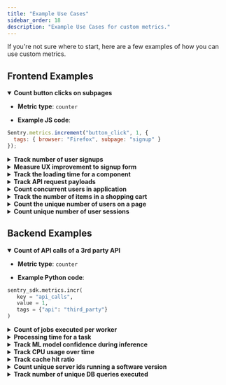 ```yaml
---
title: "Example Use Cases"
sidebar_order: 18
description: "Example Use Cases for custom metrics."
---
```


If you're not sure where to start, here are a few examples of how you can use custom metrics.

## Frontend Examples

<details open>
  <summary><b>Count button clicks on subpages</b></summary>
  
  * **Metric type**: `counter`

  * **Example JS code**: 

  ```js
  Sentry.metrics.increment("button_click", 1, {
    tags: { browser: "Firefox", subpage: "signup" }
  });
  ```
</details>

<details>
  <summary><b>Track number of user signups</b></summary>
    
  * **Metric type**: `counter`

  * **Example JS code**: 

  ```js
  Sentry.metrics.increment("signups", 1, {
    tags: { plan_type: “freemium”, region: "EU" }
  });
  ```
</details>

<details>
  <summary><b>Measure UX improvement to signup form</b></summary>
    
  * **Metric type**: `distribution`

  * **Example JS code**: 

  ```js
  Sentry.metrics.distribution("login.time_to_finish_form", 14.3, {
   tags: { subpage: “signup” },
   unit: “second”
  });
  ```
</details>

<details>
  <summary><b>Track the loading time for a component</b></summary>
    
  * **Metric type**: `distribution`

  * **Example JS code**: 

  ```js
  Sentry.metrics.distribution("component_load_time", 15.0, {
   tags: { type: "important" },
   unit: "millisecond"
  });
  ```
</details>

<details>
  <summary><b>Track API request payloads</b></summary>
    
  * **Metric type**: `distribution`

  * **Example JS code**: 

  ```js
  Sentry.metrics.distribution("api_request_payload", 136.3, {
    tags: { api_name: “maps_provider”, subpage: “signup” },
    unit: “kilobyte”
  });
  ```
</details>

<details>
  <summary><b>Count concurrent users in application</b></summary>
    
  * **Metric type**: `gauge`

  * **Example JS code**: 

  ```js
  Sentry.metrics.gauge("concurrent_users", 10, {
   tags: { browser: "Firefox" }
  });
  ```
</details>

<details>
  <summary><b>Track the number of items in a shopping cart</b></summary>
    
  * **Metric type**: `gauge`

  * **Example JS code**: 

  ```js
  Sentry.metrics.gauge("shopping_cart_item_count", itemCount, {
   tags: { platform: "web" }
  });
  ```
</details>

<details>
  <summary><b>Count the unique number of users on a page</b></summary>
    
  * **Metric type**: `set`

  * **Example JS code**: 

  ```js
  Sentry.metrics.set("user_view", "jane", {
   tags: {"page": "/home" }
  });
  ```
</details>

<details>
  <summary><b>Count unique number of user sessions</b></summary>
    
  * **Metric type**: `set`

  * **Example JS code**: 

  ```js
  Sentry.metrics.set("unique_active_sessions", sessionId, {
   tags: { platform: "mobile" }
  });
  ```
</details>


## Backend Examples

<details open>
  <summary><b>Count of API calls of a 3rd party API</b></summary>
    
  * **Metric type**: `counter`

  * **Example Python code**: 

  ```python
  sentry_sdk.metrics.incr(
   key = "api_calls",
   value = 1,
   tags = {"api": "third_party"}
  )
  ```
</details>

<details>
  <summary><b>Count of jobs executed per worker</b></summary>
    
  * **Metric type**: `counter`

  * **Example Python code**: 

  ```python
  sentry_sdk.metrics.incr(
   key = ”external_api_calls”,
   value = 1,
   tags = {”worker_id”: “485ea324-003d-4f30-a0f9”, “type”: ”standard”}
  )
  ```
</details>

<details>
  <summary><b>Processing time for a task</b></summary>
    
  * **Metric type**: `distribution`

  * **Example Python code**: 

  ```python
  sentry_sdk.metrics.distribution(
   key = ”processing_time”,
   value = 0.002,
   unit = ”second”,
   tags = {”task”: “example_task”}
  )
  ```
</details>

<details>
  <summary><b>Track ML model confidence during inference</b></summary>
    
  * **Metric type**: `distribution`

  * **Example Python code**: 

  ```python
  sentry_sdk.metrics.distribution(
   key = ”model_confidence”,
   value = 0.72,
   unit = ”ratio”,
   tags = {”model_id”: “a294c108”}
  )
  ```
</details>

<details>
  <summary><b>Track CPU usage over time</b></summary>
    
  * **Metric type**: `gauge`

  * **Example Python code**: 

  ```python
  sentry_sdk.metrics.gauge(
   key=”cpu_usage”,
   value=94,
   unit=”percent”
  )
  ```
</details>

<details>
  <summary><b>Track cache hit ratio</b></summary>
    
  * **Metric type**: `gauge`

  * **Example Python code**: 

  ```python
  sentry_sdk.metrics.gauge(
   key=”cache_hit_ratio”,
   value=85,
   unit=”percent”
  )
  ```
</details>

<details>
  <summary><b>Count unique server ids running a software version</b></summary>
    
  * **Metric type**: `set`

  * **Example Python code**: 

  ```python
  sentry_sdk.metrics.set(
   key=”server_ids_running”,
   value=“server_id”,
   tags={"software_version": software_version}
  )
  ```
</details>

<details>
  <summary><b>Track number of unique DB queries executed</b></summary>
    
  * **Metric type**: `set`

  * **Example Python code**: 

  ```python
  sentry_sdk.metrics.set(
   key=”db_queries”,
   value=query,
  tags={"query_type": "read"}
  )
  ```
</details>
